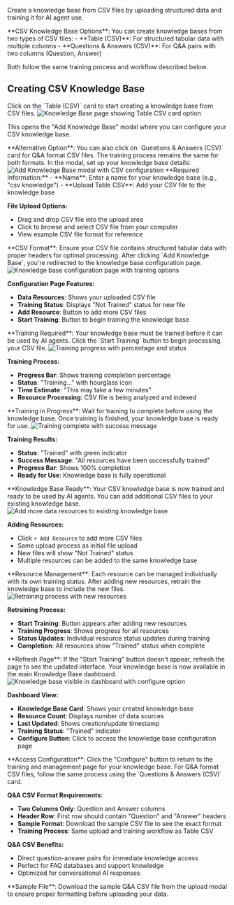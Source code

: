 Create a knowledge base from CSV files by uploading structured data and training it for AI agent use.

<Info>
**CSV Knowledge Base Options**: You can create knowledge bases from two types of CSV files:
- **Table (CSV)**: For structured tabular data with multiple columns
- **Questions & Answers (CSV)**: For Q&A pairs with two columns (Question, Answer)

Both follow the same training process and workflow described below.
</Info>

## Creating CSV Knowledge Base

<Steps>
<Step title="Click Table CSV Card" icon="table">
  Click on the `Table (CSV)` card to start creating a knowledge base from CSV files.
  
<Frame>
<img src="/images/dashboard/knowledge/csv/step-1-click-card.png" alt="Knowledge Base page showing Table CSV card option" />
</Frame>

  
  This opens the "Add Knowledge Base" modal where you can configure your CSV knowledge base.
  
  <Note>
  **Alternative Option**: You can also click on `Questions & Answers (CSV)` card for Q&A format CSV files. The training process remains the same for both formats.
  </Note>
</Step>

<Step title="Configure Knowledge Base" icon="gear">
  In the modal, set up your knowledge base details:
<Frame>
<img src="/images/dashboard/knowledge/csv/step-2-configure-kb.png" alt="Add Knowledge Base modal with CSV configuration" />
</Frame>
  **Required Information:**
  - **Name**: Enter a name for your knowledge base (e.g., "csv knowledge")
  - **Upload Table CSV**: Add your CSV file to the knowledge base
  
  **File Upload Options:**
  - Drag and drop CSV file into the upload area
  - Click to browse and select CSV file from your computer
  - View example CSV file format for reference
  
  <Info>
  **CSV Format**: Ensure your CSV file contains structured tabular data with proper headers for optimal processing.
  </Info>
</Step>

<Step title="Knowledge Base Created" icon="plus">
  After clicking `Add Knowledge Base`, you're redirected to the knowledge base configuration page.
  
  <Frame>
  <img src="/images/dashboard/knowledge/csv/step-3-pre-training.png" alt="Knowledge base configuration page with training options" />
  </Frame>
  
  **Configuration Page Features:**
  - **Data Resources**: Shows your uploaded CSV file
  - **Training Status**: Displays "Not Trained" status for new file
  - **Add Resource**: Button to add more CSV files
  - **Start Training**: Button to begin training the knowledge base
  
  <Info>
  **Training Required**: Your knowledge base must be trained before it can be used by AI agents.
  </Info>
</Step>

<Step title="Start Training" icon="play">
  Click the `Start Training` button to begin processing your CSV file.
  
  <Frame>
  <img src="/images/dashboard/knowledge/csv/step-3-while-training.png" alt="Training progress with percentage and status" />
  </Frame>
  
  **Training Process:**
  - **Progress Bar**: Shows training completion percentage
  - **Status**: "Training..." with hourglass icon
  - **Time Estimate**: "This may take a few minutes"
  - **Resource Processing**: CSV file is being analyzed and indexed
  
  <Check>
  **Training in Progress**: Wait for training to complete before using the knowledge base.
  </Check>
</Step>

<Step title="Training Complete" icon="circle-check">
  Once training is finished, your knowledge base is ready for use.
  
  <Frame>
  <img src="/images/dashboard/knowledge/csv/step-6-training-complete.png" alt="Training complete with success message" />
  </Frame>
  
  **Training Results:**
  - **Status**: "Trained" with green indicator
  - **Success Message**: "All resources have been successfully trained"
  - **Progress Bar**: Shows 100% completion
  - **Ready for Use**: Knowledge base is fully operational
  
  <Check>
  **Knowledge Base Ready**: Your CSV knowledge base is now trained and ready to be used by AI agents.
  </Check>
</Step>

<Step title="Add More Resources (Optional)" icon="plus">
  You can add additional CSV files to your existing knowledge base.
  
  <Frame>
  <img src="/images/dashboard/knowledge/csv/step-4-add-new-data-source.png" alt="Add more data resources to existing knowledge base" />
  </Frame>
  
  **Adding Resources:**
  - Click `+ Add Resource` to add more CSV files
  - Same upload process as initial file upload
  - New files will show "Not Trained" status
  - Multiple resources can be added to the same knowledge base
  
  <Info>
  **Resource Management**: Each resource can be managed individually with its own training status.
  </Info>
</Step>

<Step title="Retrain Knowledge Base" icon="rotate">
  After adding new resources, retrain the knowledge base to include the new files.
  
  <Frame>
  <img src="/images/dashboard/knowledge/csv/step-5-re-train-for-new-data-source.png" alt="Retraining process with new resources" />
  </Frame>
  
  **Retraining Process:**
  - **Start Training**: Button appears after adding new resources
  - **Training Progress**: Shows progress for all resources
  - **Status Updates**: Individual resource status updates during training
  - **Completion**: All resources show "Trained" status when complete
  
  <Tip>
  **Refresh Page**: If the "Start Training" button doesn't appear, refresh the page to see the updated interface.
  </Tip>
</Step>

<Step title="View in Dashboard" icon="eye">
  Your knowledge base is now available in the main Knowledge Base dashboard.
  
  <Frame>
  <img src="/images/dashboard/knowledge/csv/step-7-find-new-kb-in-my-kbs.png" alt="Knowledge base visible in dashboard with configure option" />
  </Frame>
  
  **Dashboard View:**
  - **Knowledge Base Card**: Shows your created knowledge base
  - **Resource Count**: Displays number of data sources
  - **Last Updated**: Shows creation/update timestamp
  - **Training Status**: "Trained" indicator
  - **Configure Button**: Click to access the knowledge base configuration page
  
  <Info>
  **Access Configuration**: Click the "Configure" button to return to the training and management page for your knowledge base.
  </Info>
</Step>

<Step title="Questions & Answers CSV Format" icon="circle-question">
  For Q&A format CSV files, follow the same process using the `Questions & Answers (CSV)` card.
  
  **Q&A CSV Format Requirements:**
  - **Two Columns Only**: Question and Answer columns
  - **Header Row**: First row should contain "Question" and "Answer" headers
  - **Sample Format**: Download the sample CSV file to see the exact format
  - **Training Process**: Same upload and training workflow as Table CSV
  
  **Q&A CSV Benefits:**
  - Direct question-answer pairs for immediate knowledge access
  - Perfect for FAQ databases and support knowledge
  - Optimized for conversational AI responses
  
  <Tip>
  **Sample File**: Download the sample Q&A CSV file from the upload modal to ensure proper formatting before uploading your data.
  </Tip>
</Step>
</Steps>
